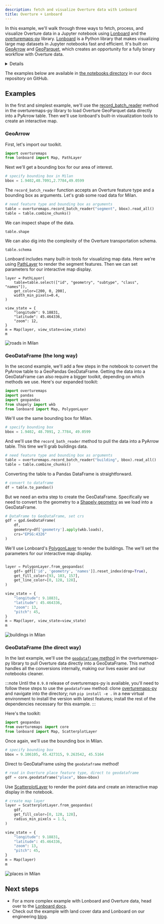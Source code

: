 ```yaml
---
description: fetch and visualize Overture data with Lonboard
title: Overture + Lonboard
---
```


In this example, we'll walk through three ways to fetch, process, and visualize Overture data in a Jupyter notebook using [Lonboard](https://developmentseed.org/lonboard/latest/) and the [overturemaps-py](https://github.com/OvertureMaps/overturemaps-py) library. [Lonboard](https://developmentseed.org/lonboard/latest/) is a Python library that makes visualizing large map datasets in Jupyter notebooks fast and efficient. It's built on [GeoArrow](https://geoarrow.org/) and [GeoParquet](https://arrow.apache.org/docs/python/index.html), which creates an opportunity for a fully binary workflow with Overture data.

<details>

    <summary>
    **Installation requirements**
    
    </summary>
To follow along with these examples, you should have [JupyterLab or Jupyter Notebook](https://jupyter.org/) running and the following dependencies installed:

 - [Lonboard](https://developmentseed.org/lonboard/latest/#install)
 - [overturemaps-py](https://github.com/OvertureMaps/overturemaps-py)
 - [GeoPandas](https://geopandas.org/en/stable/index.html)
 - [Pandas](https://pandas.pydata.org/)
 - [Shapely](https://shapely.readthedocs.io/en/stable/)
 

</details>

The examples below are available in [the notebooks directory](https://docs.overturemaps.org/) in our docs repository on GitHub.

## Examples

In the first and simplest example, we'll use the [record_batch_reader](https://github.com/OvertureMaps/overturemaps-py/blob/e9632d4d2481a472a22dfd2d0a47ec9798ced9ef/overturemaps/core.py#L17) method in the overturemaps-py library to load Overture GeoParquet data directly into a PyArrow table. Then we'll use lonboard's built-in visualization tools to create an interactive map.  


### GeoArrow 

 First, let's import our toolkit. 

``` python
import overturemaps 
from lonboard import Map, PathLayer
```

Next we'll get a bounding box for our area of interest. 

``` python
# specify bounding box in Milan
bbox = 1.9402,48.7091,2.7784,49.0599
```

The `record_batch_reader` function accepts an Overture feature type and a bounding box as arguments. Let's grab some road data for Milan.


``` python
# need feature type and bounding box as arguments
table = overturemaps.record_batch_reader("segment", bbox).read_all()
table = table.combine_chunks()
```

We can inspect shape of the data.  

```
table.shape
```
 
We can also dig into the complexity of the Overture transportation schema.  

```
table.schema
```

Lonboard includes many built-in tools for visualizing map data. Here we're using [PathLayer](https://developmentseed.org/lonboard/latest/api/layers/path-layer/) to render the segment features. Then we can set parameters for our interactive map display. 

```
layer = PathLayer(
    table=table.select(["id", "geometry", "subtype", "class", "names"]),
    get_color=[200, 0, 200],
    width_min_pixels=0.4,
)

view_state = {
    "longitude": 9.18831,
    "latitude": 45.464336,
    "zoom": 12,
}
m = Map(layer, view_state=view_state)
m
``` 

![roads in Milan](/img/examples/road-network-milan.png)


### GeoDataFrame (the long way)

In the second example, we'll add a few steps in the notebook to convert the PyArrow table to a GeoPandas GeoDataFrame. Getting the data into a GeoDataFrame can also require a bigger toolkit, depending on which methods we use. Here's our expanded toolkit:

``` python
import overturemaps 
import pandas
import geopandas
from shapely import wkb
from lonboard import Map, PolygonLayer
```

We'll use the same bounding box for Milan.

``` python
# specify bounding box
bbox = 1.9402, 48.7091, 2.7784, 49.0599
```

And we'll use the `record_bath_reader` method to pull the data into a PyArrow table. This time we'll grab buildings data.

``` python
# need feature type and bounding box as arguments
table = overturemaps.record_batch_reader("building", bbox).read_all()
table = table.combine_chunks()
```

Converting the table to a Pandas DataFrame is straightforward.

``` python
# convert to dataframe
df = table.to_pandas()
```

But we need an extra step to create the GeoDataFrame. Specifically we need to convert to the geometry to a [Shapely geometry](https://shapely.readthedocs.io/en/stable/geometry.html) as we load into a GeoDataFrame. 

``` python
# DataFrame to GeoDataFrame, set crs
gdf = gpd.GeoDataFrame(
    df, 
    geometry=df['geometry'].apply(wkb.loads), 
    crs="EPSG:4326"
)
```

We'll use Lonboard's [PolygonLayer](https://developmentseed.org/lonboard/latest/api/layers/polygon-layer/) to render the buildings. The we'll set the parameters for our interactive map display.

``` python

layer = PolygonLayer.from_geopandas(
    gdf= gdf[['id', 'geometry', 'names']].reset_index(drop=True),
    get_fill_color=[93, 103, 157],
    get_line_color=[0, 128, 128],
)

view_state = {
    "longitude": 9.18831,
    "latitude": 45.464336,
    "zoom": 13,
    "pitch": 45,
}
m = Map(layer, view_state=view_state)
m
```
![buildings in Milan](/img/examples/buildings-milan.png)

### GeoDataFrame (the direct way)

In the last example, we'll use the [`geodataframe` method](https://github.com/OvertureMaps/overturemaps-py/blob/e9632d4d2481a472a22dfd2d0a47ec9798ced9ef/overturemaps/core.py#L51) in the overturemaps-py library to pull Overture data directly into a GeoDataFrame. This method handles all the conversions internally, making our lives easier and our notebooks cleaner. 

:::note
Until the `0.9.0` release of overturemaps-py is available, you'll need to follow these steps to use the `geodataframe` method: clone [overturemaps-py](https://github.com/OvertureMaps/overturemaps-py) and navigate into the directory; run `pip install -e .` in a new virtual environment to install the version with latest features; install the rest of the dependencies necessary for this example.
:::

Here's the toolkit:

```python
import geopandas
from overturemaps import core 
from lonboard import Map, ScatterplotLayer
```

Once again, we'll use the bounding box in Milan.

```python
# specify bounding box
bbox = 9.106105, 45.427315, 9.263542, 45.5164
```
Direct to GeoDataFrame using the `geodataframe` method!

```python
# read in Overture place feature type, direct to geodataframe
gdf = core.geodataframe("place", bbox=bbox)
```
Use [ScatterplotLayer](https://developmentseed.org/lonboard/latest/api/layers/scatterplot-layer/) to render the point data and create an interactive map display in the notebook.

```python
# create map layer 
layer = ScatterplotLayer.from_geopandas(
    gdf,
    get_fill_color=[0, 128, 128],
    radius_min_pixels = 1.5,
)

view_state = {
    "longitude": 9.18831,
    "latitude": 45.464336,
    "zoom": 13,
    "pitch": 45,
}
m = Map(layer)
m
```
![places in Milan](/img/examples/places-milan.png)

## Next steps
- For a more complex example with Lonboard and Overture data, head over to the [Lonboard docs](https://developmentseed.org/lonboard/latest/examples/overture-maps/).
- Check out the example with land cover data and Lonboard on our engineering [blog](https://docs.overturemaps.org/blog/2024/05/16/land-cover/). 


